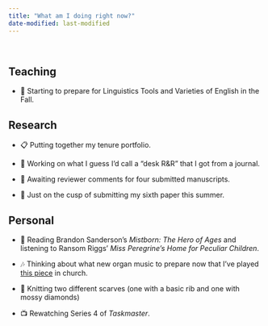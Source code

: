 ```yaml
---
title: "What am I doing right now?"
date-modified: last-modified
---
```


<br/>

## Teaching

* 🤔 Starting to prepare for Linguistics Tools and Varieties of English in the Fall.

## Research

<!--* Putting together presentations for [NWAV53](https://sites.lsa.umich.edu/nwav53/)-->

* 📋 Putting together my tenure portfolio.

* 📃 Working on what I guess I'd call a "desk R&R" that I got from a journal.

* 📃 Awaiting reviewer comments for four submitted manuscripts.

* 📖 Just on the cusp of submitting my sixth paper this summer.

<!--* 📊 Analyzing some data from Pittsburgh using [APLS](https://apls.pitt.edu/labbcat/) and preparing an ADS abstract with a new co-author.-->

<!--* 📼 Excitedly doing the first analyses of the [Kohler Tapes](/blog/kohler-tapes-update3) collection. -->

<!--Academic reading here-->

## Personal

* 📘 Reading Brandon Sanderson's *Mistborn: The Hero of Ages* and listening to Ransom Riggs' *Miss Peregrine's Home for Peculiar Children*.

* 🎶 Thinking about what new organ music to prepare now that I've played [this piece](https://www.youtube.com/shorts/3tbWJq4x-sU) in church.

* 🧶 Knitting two different scarves (one with a basic rib and one with mossy diamonds)

* 📺 Rewatching Series 4 of *Taskmaster*.

